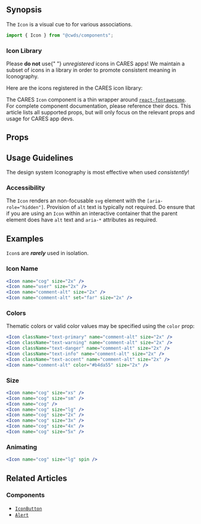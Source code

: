 
## Synopsis

The `Icon` is a visual cue to for various associations.

<DemoCard>
  <Icon className="text-info" name="cog" />
</DemoCard>

```jsx
import { Icon } from "@cwds/components";
```

### Icon Library

<Alert color="warning">
  Please <strong className="text-warning text-uppercase">do not</strong> use{" "}
  <em>unregistered</em> icons in CARES apps! We maintain a subset of icons in a
  library in order to promote consistent meaning in Iconography.
</Alert>

Here are the icons registered in the CARES icon library:

<IconGallery className="my-3" />

<ReferenceCard>

The CARES `Icon` component is a thin wrapper around
[`react-fontawesome`](https://github.com/FortAwesome/react-fontawesome#react-fontawesome). For complete component documentation, please reference their docs. This article lists all supported props, but will only focus on the relevant props and usage for CARES app devs.

</ReferenceCard>

## Props

<PropTable docgen={Docgen.Icon} />

## Usage Guidelines

The design system Iconography is most effective when used _consistently_!

### Accessibility

The `Icon` renders an non-focusable `svg` element with the `[aria-role="hidden"]`. Provision of `alt` text is typically not required. Do ensure that if you are using an `Icon` within an interactive container that the parent element does have `alt` text and `aria-*` attributes as required.

## Examples

`Icon`s are **_rarely_** used in isolation.

### Icon Name

<DemoCard>
  <div className="text-info">
    <Icon className="mx-2" name="cog" size="2x" />
    <Icon className="mx-2" name="user" size="2x" />
    <Icon className="mx-2" name="comment-alt" size="2x" />
    <Icon className="mx-2" set="far" name="comment-alt" size="2x" />
  </div>
</DemoCard>

```jsx
<Icon name="cog" size="2x" />
<Icon name="user" size="2x" />
<Icon name="comment-alt" size="2x" />
<Icon name="comment-alt" set="far" size="2x" />
```

### Colors

Thematic colors or valid color values may be specified using the `color` prop:

<DemoCard>
  <div>
    <Icon className="mx-2 text-primary" name="comment-alt" size="2x" />
    <Icon className="mx-2 text-warning" name="comment-alt" size="2x" />
    <Icon className="mx-2 text-danger" name="comment-alt" size="2x" />
    <Icon className="mx-2 text-info" name="comment-alt" size="2x" />
    <Icon className="mx-2 text-accent" name="comment-alt" size="2x" />
    <Icon className="mx-2" name="comment-alt" color="#b4da55" size="2x" />
  </div>
</DemoCard>

```jsx
<Icon className="text-primary" name="comment-alt" size="2x" />
<Icon className="text-warning" name="comment-alt" size="2x" />
<Icon className="text-danger" name="comment-alt" size="2x" />
<Icon className="text-info" name="comment-alt" size="2x" />
<Icon className="text-accent" name="comment-alt" size="2x" />
<Icon name="comment-alt" color="#b4da55" size="2x" />
```

### Size

<DemoCard>
  <div className="d-flex align-items-center text-info">
    <Icon className="m-2" name="cog" size="xs" />
    <Icon className="m-2" name="cog" size="sm" />
    <Icon className="m-2" name="cog" />
    <Icon className="m-2" name="cog" size="lg" />
    <Icon className="m-2" name="cog" size="2x" />
    <Icon className="m-2" name="cog" size="3x" />
    <Icon className="m-2" name="cog" size="4x" />
    <Icon className="m-2" name="cog" size="5x" />
  </div>
</DemoCard>

```jsx
<Icon name="cog" size="xs" />
<Icon name="cog" size="sm" />
<Icon name="cog" />
<Icon name="cog" size="lg" />
<Icon name="cog" size="2x" />
<Icon name="cog" size="3x" />
<Icon name="cog" size="4x" />
<Icon name="cog" size="5x" />
```

### Animating

<DemoCard>
  <Icon className="text-info" name="cog" size="lg" spin />
</DemoCard>

```jsx
<Icon name="cog" size="lg" spin />
```

## Related Articles

<!--
### Patterns

@TODO
-->

### Components

- [`IconButton`]()
- [`Alert`](/components/alert)
